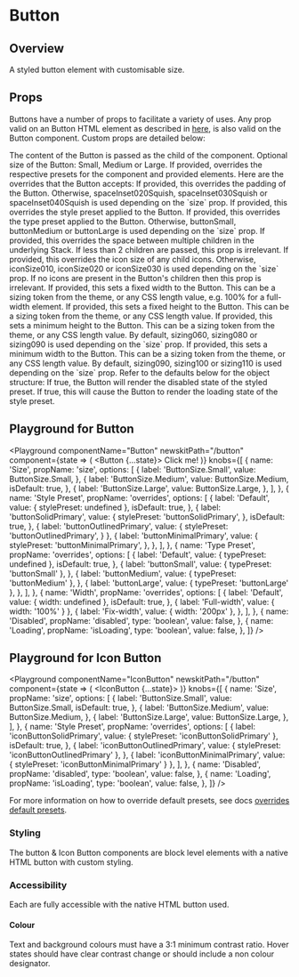 

# Button

## Overview

A styled button element with customisable size.

## Props

Buttons have a number of props to facilitate a variety of uses. Any prop valid on an Button HTML element as described in [here](https://developer.mozilla.org/en-US/docs/Web/HTML/Element/button#Attributes), is also valid on the Button component.
Custom props are detailed below:

<LegacyBlock marginTop="sizing040">
  <Prop name="children" type="string" required>
    The content of the Button is passed as the child of the component.
  </Prop>
    <Prop
    name="size"
    type="ButtonSize"
    enum={ButtonSize}
    default={ButtonSize.Medium}
  >
    Optional size of the Button: Small, Medium or Large.
  </Prop>
  <Prop name="overrides" type="object">
    If provided, overrides the respective presets for the component and provided elements.
    Here are the overrides that the Button accepts:
    <Prop name="padding" type="PaddingPresetKeys">
      If provided, this overrides the padding of the Button. Otherwise,
      spaceInset020Squish, spaceInset030Squish or spaceInset040Squish is used depending on the `size`
      prop.
    </Prop>
    <Prop name="stylePreset" type="string" default="buttonDefault">
      If provided, this overrides the style preset applied to the Button.
    </Prop>
    <Prop name="typePreset" type="string">
      If provided, this overrides the type preset applied to the Button. Otherwise,
      buttonSmall, buttonMedium or buttonLarge is used depending on the `size` prop.
    </Prop>
    <Prop name="space" type="SizingKeys" default="sizing020">
      If provided, this overrides the space between multiple children in the
      underlying Stack. If less than 2 children are passed, this prop is
      irrelevant.
    </Prop>
    <Prop name="iconSize" type="IconSizeKeys">
      If provided, this overrides the icon size of any child icons. Otherwise,
      iconSize010, iconSize020 or iconSize030 is used depending on the `size` prop. If no icons
      are present in the Button's children then this prop is irrelevant.
    </Prop>
    <Prop name="width" type="SizingKeys | string">
      If provided, this sets a fixed width to the Button. This can be a sizing token
      from the theme, or any CSS length value, e.g. 100% for a full-width element.
    </Prop>
    <Prop name="height" type="SizingKeys | string">
      If provided, this sets a fixed height to the Button. This can be a sizing token
      from the theme, or any CSS length value.
    </Prop>
    <Prop name="minHeight" type="SizingKeys | string">
      If provided, this sets a minimum height to the Button. This can be a sizing
      token from the theme, or any CSS length value. By default, sizing060,
      sizing080 or sizing090 is used depending on the `size` prop.
    </Prop>
    <Prop name="minWidth" type="SizingKeys | string">
      If provided, this sets a minimum width to the Button. This can be a sizing
      token from the theme, or any CSS length value. By default, sizing090,
      sizing100 or sizing110 is used depending on the `size` prop.
    </Prop>
    Refer to the defaults below for the object structure:
    <CodeFromDefaultPresets componentName="button" />
  </Prop>
  <Prop name="disabled" type="boolean" default={false}>
    If true, the Button will render the disabled state of the styled preset.
  </Prop>
  <Prop name="isLoading" type="boolean" default="false">
    If true, this will cause the Button to render the loading state of the style
    preset.
  </Prop>
</LegacyBlock>

## Playground for Button

<Playground
  componentName="Button"
  newskitPath="/button"
  component={state => (
    <Button {...state}>
      <Email />
      Click me!
    </Button>
  )}
  knobs={[
    {
      name: 'Size',
      propName: 'size',
      options: [
        {
          label: 'ButtonSize.Small',
          value: ButtonSize.Small,
        },
            {
          label: 'ButtonSize.Medium',
          value: ButtonSize.Medium,
          isDefault: true,
        },
        {
          label: 'ButtonSize.Large',
          value: ButtonSize.Large,
        },
      ],
    },
    {
      name: 'Style Preset',
      propName: 'overrides',
      options: [
         {
          label: 'Default',
          value: {
            stylePreset: undefined
          },
          isDefault: true,
        },
        {
          label: 'buttonSolidPrimary',
          value: {
            stylePreset: 'buttonSolidPrimary',
          },
          isDefault: true,
        },
        {
          label: 'buttonOutlinedPrimary',
           value: {
            stylePreset: 'buttonOutlinedPrimary',
          }
        },
        {
          label: 'buttonMinimalPrimary',
          value: {
            stylePreset: 'buttonMinimalPrimary',
          },
        },
      ],
    },
    {
      name: 'Type Preset',
      propName: 'overrides',
      options: [
         {
          label: 'Default',
          value: {
            typePreset: undefined
          },
          isDefault: true,
        },
        {
          label: 'buttonSmall',
          value: {
            typePreset: 'buttonSmall'
          },
        },
        {
          label: 'buttonMedium',
          value: {
            typePreset: 'buttonMedium'
          },
        },
        {
          label: 'buttonLarge',
          value: {
            typePreset: 'buttonLarge'
          },
        },
      ],
    },
    {
      name: 'Width',
      propName: 'overrides',
      options: [
        {
          label: 'Default',
          value: {
            width: undefined
          },
          isDefault: true,
        },
        {
          label: 'Full-width',
          value: {
            width: '100%'
          }
        },
            {
          label: 'Fix-width',
          value: {
            width: '200px'
          },
        },
      ],
    },
    {
      name: 'Disabled',
      propName: 'disabled',
      type: 'boolean',
      value: false,
    },
    {
      name: 'Loading',
      propName: 'isLoading',
      type: 'boolean',
      value: false,
    },
  ]}
/>

## Playground for Icon Button

<Playground
  componentName="IconButton"
  newskitPath="/button"
  component={state => (
    <IconButton {...state}>
      <Email />
    </IconButton>
  )}
  knobs={[
    {
      name: 'Size',
      propName: 'size',
      options: [
        {
          label: 'ButtonSize.Small',
          value: ButtonSize.Small,
          isDefault: true,
        },
        {
          label: 'ButtonSize.Medium',
          value: ButtonSize.Medium,
        },
        {
          label: 'ButtonSize.Large',
          value: ButtonSize.Large,
        },
      ],
    },
    {
      name: 'Style Preset',
      propName: 'overrides',
      options: [
        {
          label: 'iconButtonSolidPrimary',
          value: {
            stylePreset: 'iconButtonSolidPrimary'
          },
          isDefault: true,
        },
        {
          label: 'iconButtonOutlinedPrimary',
          value: {
            stylePreset: 'iconButtonOutlinedPrimary'
          },
        },
        {
          label: 'iconButtonMinimalPrimary',
          value: {
              stylePreset: 'iconButtonMinimalPrimary'
            }
        },
      ],
    },
    {
      name: 'Disabled',
      propName: 'disabled',
      type: 'boolean',
      value: false,
    },
    {
      name: 'Loading',
      propName: 'isLoading',
      type: 'boolean',
      value: false,
    },
  ]}
/>

For more information on how to override default presets, see docs [overrides default presets](/theming/default-presets/override-individual-components).

### Styling

The button & Icon Button components are block level elements with a native HTML button with custom styling.

### Accessibility

Each are fully accessible with the native HTML button used.

#### Colour

Text and background colours must have a 3:1 minimum contrast ratio.
Hover states should have clear contrast change or should include a non colour designator.
